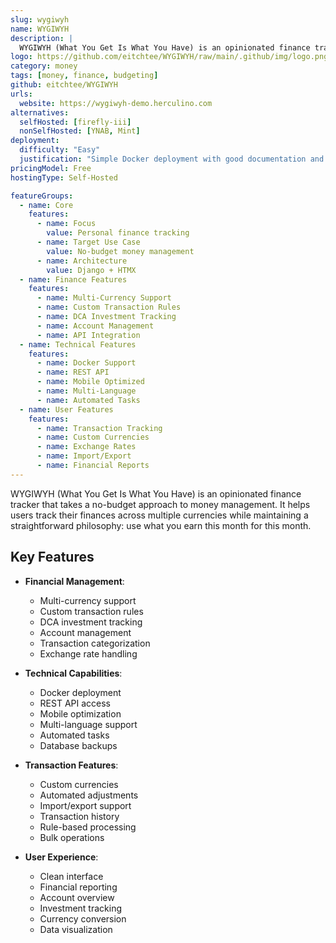 ```yaml
---
slug: wygiwyh
name: WYGIWYH
description: |
  WYGIWYH (What You Get Is What You Have) is an opinionated finance tracker designed for no-budget money management, featuring multi-currency support, custom transaction rules, and built-in investment tracking.
logo: https://github.com/eitchtee/WYGIWYH/raw/main/.github/img/logo.png
category: money
tags: [money, finance, budgeting]
github: eitchtee/WYGIWYH
urls:
  website: https://wygiwyh-demo.herculino.com
alternatives:
  selfHosted: [firefly-iii]
  nonSelfHosted: [YNAB, Mint]
deployment:
  difficulty: "Easy"
  justification: "Simple Docker deployment with good documentation and compose files available."
pricingModel: Free
hostingType: Self-Hosted

featureGroups:
  - name: Core
    features:
      - name: Focus
        value: Personal finance tracking
      - name: Target Use Case
        value: No-budget money management
      - name: Architecture
        value: Django + HTMX
  - name: Finance Features
    features:
      - name: Multi-Currency Support
      - name: Custom Transaction Rules
      - name: DCA Investment Tracking
      - name: Account Management
      - name: API Integration
  - name: Technical Features
    features:
      - name: Docker Support
      - name: REST API
      - name: Mobile Optimized
      - name: Multi-Language
      - name: Automated Tasks
  - name: User Features
    features:
      - name: Transaction Tracking
      - name: Custom Currencies
      - name: Exchange Rates
      - name: Import/Export
      - name: Financial Reports
---
```


WYGIWYH (What You Get Is What You Have) is an opinionated finance tracker that takes a no-budget approach to money management. It helps users track their finances across multiple currencies while maintaining a straightforward philosophy: use what you earn this month for this month.

## Key Features

- **Financial Management**:

  - Multi-currency support
  - Custom transaction rules
  - DCA investment tracking
  - Account management
  - Transaction categorization
  - Exchange rate handling

- **Technical Capabilities**:

  - Docker deployment
  - REST API access
  - Mobile optimization
  - Multi-language support
  - Automated tasks
  - Database backups

- **Transaction Features**:

  - Custom currencies
  - Automated adjustments
  - Import/export support
  - Transaction history
  - Rule-based processing
  - Bulk operations

- **User Experience**:
  - Clean interface
  - Financial reporting
  - Account overview
  - Investment tracking
  - Currency conversion
  - Data visualization
